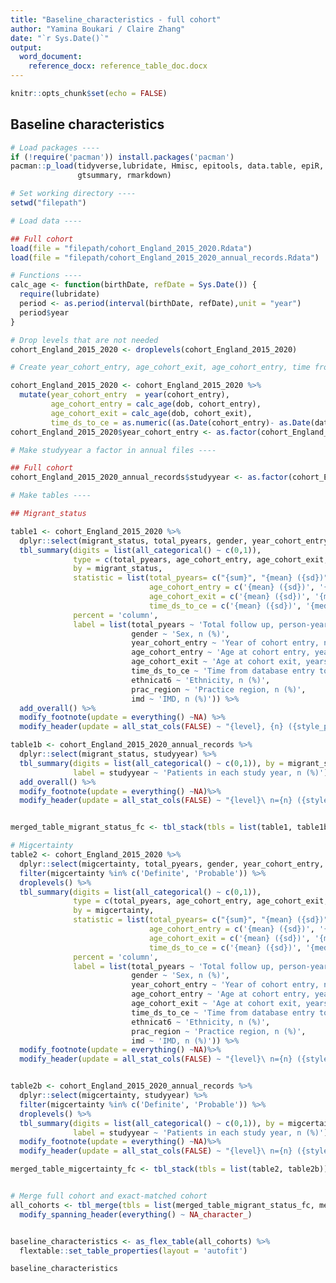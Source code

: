 ---
title: "Baseline_characteristics - full cohort"
author: "Yamina Boukari / Claire Zhang"
date: "`r Sys.Date()`"
output: 
  word_document:
    reference_docx: reference_table_doc.docx
---

```{r setup, include=FALSE, quiet = TRUE, warning=FALSE}
knitr::opts_chunk$set(echo = FALSE)
```

## Baseline characteristics

```{r echo=FALSE, message = FALSE, quiet=TRUE, warning=FALSE}

# Load packages ----
if (!require('pacman')) install.packages('pacman')
pacman::p_load(tidyverse,lubridate, Hmisc, epitools, data.table, epiR, flextable,
               gtsummary, rmarkdown)

# Set working directory ----
setwd("filepath")

# Load data ---- 

## Full cohort
load(file = "filepath/cohort_England_2015_2020.Rdata")
load(file = "filepath/cohort_England_2015_2020_annual_records.Rdata")

# Functions ----
calc_age <- function(birthDate, refDate = Sys.Date()) {
  require(lubridate)
  period <- as.period(interval(birthDate, refDate),unit = "year")
  period$year
}

# Drop levels that are not needed
cohort_England_2015_2020 <- droplevels(cohort_England_2015_2020)

# Create year_cohort_entry, age_cohort_exit, age_cohort_entry, time from data start to cohort entry variables -----

cohort_England_2015_2020 <- cohort_England_2015_2020 %>%
  mutate(year_cohort_entry  = year(cohort_entry), 
         age_cohort_entry = calc_age(dob, cohort_entry),
         age_cohort_exit = calc_age(dob, cohort_exit),
         time_ds_to_ce = as.numeric((as.Date(cohort_entry)- as.Date(data_start))/365))
cohort_England_2015_2020$year_cohort_entry <- as.factor(cohort_England_2015_2020$year_cohort_entry)

# Make studyyear a factor in annual files ----

## Full cohort
cohort_England_2015_2020_annual_records$studyyear <- as.factor(cohort_England_2015_2020_annual_records$studyyear)

# Make tables ----

## Migrant_status 

table1 <- cohort_England_2015_2020 %>%
  dplyr::select(migrant_status, total_pyears, gender, year_cohort_entry, age_cohort_entry, age_cohort_exit, time_ds_to_ce, ethnicat6, prac_region, imd) %>%
  tbl_summary(digits = list(all_categorical() ~ c(0,1)), 
              type = c(total_pyears, age_cohort_entry, age_cohort_exit, time_ds_to_ce) ~ 'continuous2', 
              by = migrant_status, 
              statistic = list(total_pyears= c("{sum}", "{mean} ({sd})", "{median} ({IQR})"), 
                               age_cohort_entry = c('{mean} ({sd})', '{median} ({IQR})'), 
                               age_cohort_exit = c('{mean} ({sd})', '{median} ({IQR})'),
                               time_ds_to_ce = c('{mean} ({sd})', '{median} ({IQR})')), 
              percent = 'column',
              label = list(total_pyears ~ 'Total follow up, person-years', 
                           gender ~ 'Sex, n (%)', 
                           year_cohort_entry ~ 'Year of cohort entry, n (%)', 
                           age_cohort_entry ~ 'Age at cohort entry, years', 
                           age_cohort_exit ~ 'Age at cohort exit, years',
                           time_ds_to_ce ~ 'Time from database entry to cohort entry, years',
                           ethnicat6 ~ 'Ethnicity, n (%)', 
                           prac_region ~ 'Practice region, n (%)', 
                           imd ~ 'IMD, n (%)')) %>%
  add_overall() %>%
  modify_footnote(update = everything() ~NA) %>%
  modify_header(update = all_stat_cols(FALSE) ~ "{level}, {n} ({style_percent(p, digits = 1)}%)")

table1b <- cohort_England_2015_2020_annual_records %>%
  dplyr::select(migrant_status, studyyear) %>%
  tbl_summary(digits = list(all_categorical() ~ c(0,1)), by = migrant_status,
              label = studyyear ~ 'Patients in each study year, n (%)')%>%
  add_overall() %>%
  modify_footnote(update = everything() ~NA)%>%
  modify_header(update = all_stat_cols(FALSE) ~ "{level}\ n={n} ({style_percent(p, digits = 1)}%)")


merged_table_migrant_status_fc <- tbl_stack(tbls = list(table1, table1b)) # fc = full cohort

# Migcertainty 
table2 <- cohort_England_2015_2020 %>% 
  dplyr::select(migcertainty, total_pyears, gender, year_cohort_entry, age_cohort_entry, age_cohort_exit, time_ds_to_ce, ethnicat6, prac_region, imd) %>%
  filter(migcertainty %in% c('Definite', 'Probable')) %>%
  droplevels() %>%
  tbl_summary(digits = list(all_categorical() ~ c(0,1)), 
              type = c(total_pyears, age_cohort_entry, age_cohort_exit, time_ds_to_ce) ~ 'continuous2', 
              by = migcertainty, 
              statistic = list(total_pyears= c("{sum}", "{mean} ({sd})", "{median} ({IQR})"), 
                               age_cohort_entry = c('{mean} ({sd})', '{median} ({IQR})'), 
                               age_cohort_exit = c('{mean} ({sd})', '{median} ({IQR})'),
                               time_ds_to_ce = c('{mean} ({sd})', '{median} ({IQR})')), 
              percent = 'column',
              label = list(total_pyears ~ 'Total follow up, person-years', 
                           gender ~ 'Sex, n (%)', 
                           year_cohort_entry ~ 'Year of cohort entry, n (%)', 
                           age_cohort_entry ~ 'Age at cohort entry, years', 
                           age_cohort_exit ~ 'Age at cohort exit, years',
                           time_ds_to_ce ~ 'Time from database entry to cohort entry, years',
                           ethnicat6 ~ 'Ethnicity, n (%)', 
                           prac_region ~ 'Practice region, n (%)', 
                           imd ~ 'IMD, n (%)')) %>%
  modify_footnote(update = everything() ~NA)%>%
  modify_header(update = all_stat_cols(FALSE) ~ "{level}\ n={n} ({style_percent(p, digits = 1)}%)")


table2b <- cohort_England_2015_2020_annual_records %>%
  dplyr::select(migcertainty, studyyear) %>%
  filter(migcertainty %in% c('Definite', 'Probable')) %>%
  droplevels() %>%
  tbl_summary(digits = list(all_categorical() ~ c(0,1)), by = migcertainty,
              label = studyyear ~ 'Patients in each study year, n (%)')%>%
  modify_footnote(update = everything() ~NA)%>%
  modify_header(update = all_stat_cols(FALSE) ~ "{level}\ n={n} ({style_percent(p, digits = 1)}%)")

merged_table_migcertainty_fc <- tbl_stack(tbls = list(table2, table2b))


# Merge full cohort and exact-matched cohort
all_cohorts <- tbl_merge(tbls = list(merged_table_migrant_status_fc, merged_table_migcertainty_fc)) %>%
  modify_spanning_header(everything() ~ NA_character_)


baseline_characteristics <- as_flex_table(all_cohorts) %>%
  flextable::set_table_properties(layout = 'autofit')

baseline_characteristics

```


